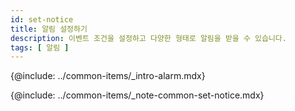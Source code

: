 ```yaml
---
id: set-notice
title: 알림 설정하기
description: 이벤트 조건을 설정하고 다양한 형태로 알림을 받을 수 있습니다.
tags: [ 알림 ]
---
```


{@include: ../common-items/_intro-alarm.mdx}

{@include: ../common-items/_note-common-set-notice.mdx}